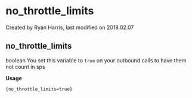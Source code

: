 
# no_throttle_limits 

 Created by  Ryan Harris, last modified on 2018.02.07

## no_throttle_limits

boolean You set this variable to `true` on your outbound calls to have them not count in sps

**Usage**

```xml
{no_throttle_limits=true}
```


